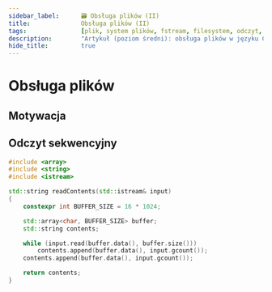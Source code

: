```yaml
---
sidebar_label:		🗃 Obsługa plików (II)
title:				Obsługa plików (II)
tags:				[plik, system plików, fstream, filesystem, odczyt, zapis]
description:		"Artykuł (poziom średni): obsługa plików w języku C++"
hide_title:			true
---
```


<!-- Components -->

# Obsługa plików


## Motywacja



## Odczyt sekwencyjny

```cpp
#include <array>
#include <string>
#include <istream>

std::string readContents(std::istream& input)
{
	constexpr int BUFFER_SIZE = 16 * 1024;

	std::array<char, BUFFER_SIZE> buffer;
	std::string contents;

	while (input.read(buffer.data(), buffer.size()))
		contents.append(buffer.data(), input.gcount());
	contents.append(buffer.data(), input.gcount());

	return contents;
}
```